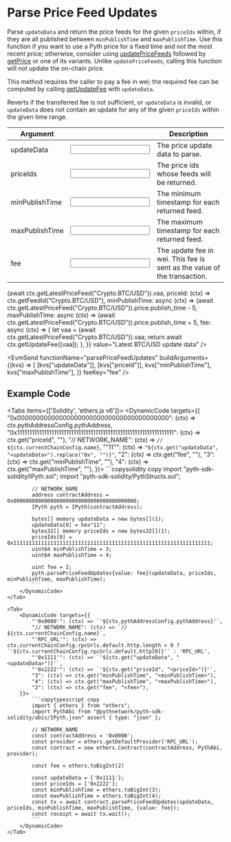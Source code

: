 
# Parse Price Feed Updates

Parse `updateData` and return the price feeds for the given `priceIds` within, if they are all published between `minPublishTime` and `maxPublishTime`.
Use this function if you want to use a Pyth price for a fixed time and not the most recent price;
otherwise, consider using [updatePriceFeeds](update-price-feeds) followed by [getPrice](get-price) or one of its variants.
Unlike `updatePriceFeeds`, calling this function will not update the on-chain price.

This method requires the caller to pay a fee in wei; the required fee can be computed by calling [getUpdateFee](get-update-fee) with `updateData`.

Reverts if the transferred fee is not sufficient, or `updateData` is invalid, or `updateData` does not
contain an update for any of the given `priceIds` within the given time range.

| Argument                                                |                                                            | Description                                                              |
| ------------------------------------------------------- | ---------------------------------------------------------- | ------------------------------------------------------------------------ |
| <Arg required={true} type="hex[]">updateData</Arg>      | <Input id="updateData" format={InputFormats.ZeroX} />      | The price update data to parse.                                          |
| <Arg required={true} type="bytes32[]">priceIds</Arg>    | <Input id="priceId" format={InputFormats.ZeroX} />         | The price ids whose feeds will be returned.                              |
| <Arg required={true} type="uint64">minPublishTime</Arg> | <Input id="minPublishTime" format={InputFormats.BigInt} /> | The minimum timestamp for each returned feed.                            |
| <Arg required={true} type="uint64">maxPublishTime</Arg> | <Input id="maxPublishTime" format={InputFormats.BigInt} /> | The maximum timestamp for each returned feed.                            |
| <Arg required={true} type="wei">fee</Arg>               | <Input id="fee" format={InputFormats.BigInt}/>             | The update fee in wei. This fee is sent as the value of the transaction. |

<Examples>
  <Example
    keyValues={{
      updateData: async (ctx) =>
        (await ctx.getLatestPriceFeed("Crypto.BTC/USD")).vaa,
      priceId: (ctx) => ctx.getFeedId("Crypto.BTC/USD"),
      minPublishTime: async (ctx) =>
        (await ctx.getLatestPriceFeed("Crypto.BTC/USD")).price.publish_time - 5,
      maxPublishTime: async (ctx) =>
        (await ctx.getLatestPriceFeed("Crypto.BTC/USD")).price.publish_time + 5,
      fee: async (ctx) => {
        let vaa = (await ctx.getLatestPriceFeed("Crypto.BTC/USD")).vaa;
        return await ctx.getUpdateFee([vaa]);
      },
    }}
    value="Latest BTC/USD update data"
  />
</Examples>

<EvmSend
  functionName="parsePriceFeedUpdates"
  buildArguments={(kvs) => [
    [kvs["updateData"]],
    [kvs["priceId"]],
    kvs["minPublishTime"],
    kvs["maxPublishTime"],
  ]}
  feeKey="fee"
/>

## Example Code

<Tabs items={['Solidity', 'ethers.js v6']}>
    <Tab>
        <DynamicCode targets={{
            "0x0000000000000000000000000000000000000000": (ctx) => ctx.pythAddressConfig.pythAddress,
            "0x1111111111111111111111111111111111111111111111111111111111111111": (ctx) => ctx.get("priceId", "<priceId>"),
            "// NETWORK_NAME": (ctx) => `// ${ctx.currentChainConfig.name}`,
            "\"11\"": (ctx) => `"${ctx.get("updateData", "<updateData>").replace("0x", "")}"`,
            "2": (ctx) => ctx.get("fee", "<fee>"),
            "3": (ctx) => ctx.get("minPublishTime", "<minPublishTime>"),
            "4": (ctx) => ctx.get("maxPublishTime", "<maxPublishTime>"),
        }}>
            ```copysolidity copy
            import "pyth-sdk-solidity/IPyth.sol";
            import "pyth-sdk-solidity/PythStructs.sol";

            // NETWORK_NAME
            address contractAddress = 0x0000000000000000000000000000000000000000;
            IPyth pyth = IPyth(contractAddress);

            bytes[] memory updateData = new bytes[](1);
            updateData[0] = hex"11";
            bytes32[] memory priceIds = new bytes32[](1);
            priceIds[0] = 0x1111111111111111111111111111111111111111111111111111111111111111;
            uint64 minPublishTime = 3;
            uint64 maxPublishTime = 4;

            uint fee = 2;
            pyth.parsePriceFeedUpdates{value: fee}(updateData, priceIds, minPublishTime, maxPublishTime);
            ```
        </DynamicCode>
    </Tab>

    <Tab>
        <DynamicCode targets={{
            "'0x0000'": (ctx) => `'${ctx.pythAddressConfig.pythAddress}'`,
            "// NETWORK_NAME": (ctx) => `// ${ctx.currentChainConfig.name}`,
            "'RPC_URL'": (ctx) => ctx.currentChainConfig.rpcUrls.default.http.length > 0 ? `'${ctx.currentChainConfig.rpcUrls.default.http[0]}'` : 'RPC_URL',
            "'0x1111'": (ctx) => `'${ctx.get("updateData", "<updateData>")}'`,
            "'0x2222'": (ctx) => `'${ctx.get("priceId", "<priceId>")}'`,
            "3": (ctx) => ctx.get("minPublishTime", "<minPublishTime>"),
            "4": (ctx) => ctx.get("maxPublishTime", "<maxPublishTime>"),
            "2": (ctx) => ctx.get("fee", "<fee>"),
        }}>
            ```copytypescript copy
            import { ethers } from "ethers";
            import PythAbi from "@pythnetwork/pyth-sdk-solidity/abis/IPyth.json" assert { type: "json" };

            // NETWORK_NAME
            const contractAddress = '0x0000';
            const provider = ethers.getDefaultProvider('RPC_URL');
            const contract = new ethers.Contract(contractAddress, PythAbi, provider);

            const fee = ethers.toBigInt(2)

            const updateData = ['0x1111'];
            const priceIds = ['0x2222'];
            const minPublishTime = ethers.toBigInt(3);
            const maxPublishTime = ethers.toBigInt(4);
            const tx = await contract.parsePriceFeedUpdates(updateData, priceIds, minPublishTime, maxPublishTime, {value: fee});
            const receipt = await tx.wait();
            ```
        </DynamicCode>
    </Tab>

</Tabs>
